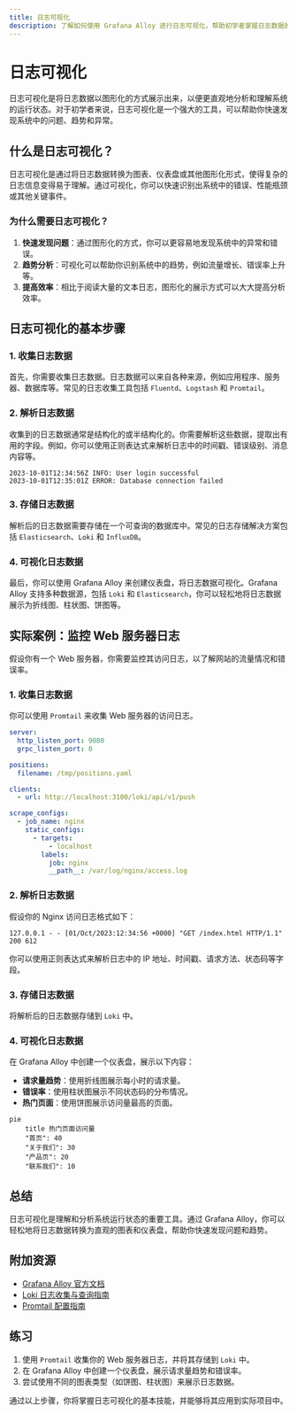 ```yaml
---
title: 日志可视化
description: 了解如何使用 Grafana Alloy 进行日志可视化，帮助初学者掌握日志数据的分析和展示方法。
---
```


# 日志可视化

日志可视化是将日志数据以图形化的方式展示出来，以便更直观地分析和理解系统的运行状态。对于初学者来说，日志可视化是一个强大的工具，可以帮助你快速发现系统中的问题、趋势和异常。

## 什么是日志可视化？

日志可视化是通过将日志数据转换为图表、仪表盘或其他图形化形式，使得复杂的日志信息变得易于理解。通过可视化，你可以快速识别出系统中的错误、性能瓶颈或其他关键事件。

### 为什么需要日志可视化？

1. **快速发现问题**：通过图形化的方式，你可以更容易地发现系统中的异常和错误。
2. **趋势分析**：可视化可以帮助你识别系统中的趋势，例如流量增长、错误率上升等。
3. **提高效率**：相比于阅读大量的文本日志，图形化的展示方式可以大大提高分析效率。

## 日志可视化的基本步骤

### 1. 收集日志数据

首先，你需要收集日志数据。日志数据可以来自各种来源，例如应用程序、服务器、数据库等。常见的日志收集工具包括 `Fluentd`、`Logstash` 和 `Promtail`。

### 2. 解析日志数据

收集到的日志数据通常是结构化的或半结构化的。你需要解析这些数据，提取出有用的字段。例如，你可以使用正则表达式来解析日志中的时间戳、错误级别、消息内容等。

```plaintext
2023-10-01T12:34:56Z INFO: User login successful
2023-10-01T12:35:01Z ERROR: Database connection failed
```

### 3. 存储日志数据

解析后的日志数据需要存储在一个可查询的数据库中。常见的日志存储解决方案包括 `Elasticsearch`、`Loki` 和 `InfluxDB`。

### 4. 可视化日志数据

最后，你可以使用 Grafana Alloy 来创建仪表盘，将日志数据可视化。Grafana Alloy 支持多种数据源，包括 `Loki` 和 `Elasticsearch`，你可以轻松地将日志数据展示为折线图、柱状图、饼图等。

## 实际案例：监控 Web 服务器日志

假设你有一个 Web 服务器，你需要监控其访问日志，以了解网站的流量情况和错误率。

### 1. 收集日志数据

你可以使用 `Promtail` 来收集 Web 服务器的访问日志。

```yaml
server:
  http_listen_port: 9080
  grpc_listen_port: 0

positions:
  filename: /tmp/positions.yaml

clients:
  - url: http://localhost:3100/loki/api/v1/push

scrape_configs:
  - job_name: nginx
    static_configs:
      - targets:
          - localhost
        labels:
          job: nginx
          __path__: /var/log/nginx/access.log
```

### 2. 解析日志数据

假设你的 Nginx 访问日志格式如下：

```plaintext
127.0.0.1 - - [01/Oct/2023:12:34:56 +0000] "GET /index.html HTTP/1.1" 200 612
```

你可以使用正则表达式来解析日志中的 IP 地址、时间戳、请求方法、状态码等字段。

### 3. 存储日志数据

将解析后的日志数据存储到 `Loki` 中。

### 4. 可视化日志数据

在 Grafana Alloy 中创建一个仪表盘，展示以下内容：

- **请求量趋势**：使用折线图展示每小时的请求量。
- **错误率**：使用柱状图展示不同状态码的分布情况。
- **热门页面**：使用饼图展示访问量最高的页面。

```mermaid
pie
    title 热门页面访问量
    "首页": 40
    "关于我们": 30
    "产品页": 20
    "联系我们": 10
```

## 总结

日志可视化是理解和分析系统运行状态的重要工具。通过 Grafana Alloy，你可以轻松地将日志数据转换为直观的图表和仪表盘，帮助你快速发现问题和趋势。

## 附加资源

- [Grafana Alloy 官方文档](https://grafana.com/docs/alloy/latest/)
- [Loki 日志收集与查询指南](https://grafana.com/docs/loki/latest/)
- [Promtail 配置指南](https://grafana.com/docs/loki/latest/clients/promtail/)

## 练习

1. 使用 `Promtail` 收集你的 Web 服务器日志，并将其存储到 `Loki` 中。
2. 在 Grafana Alloy 中创建一个仪表盘，展示请求量趋势和错误率。
3. 尝试使用不同的图表类型（如饼图、柱状图）来展示日志数据。

通过以上步骤，你将掌握日志可视化的基本技能，并能够将其应用到实际项目中。
